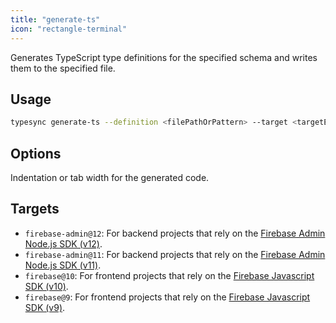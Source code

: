 ```yaml
---
title: "generate-ts"
icon: "rectangle-terminal"
---
```



Generates TypeScript type definitions for the specified schema and writes them to the specified file.

## Usage

```bash
typesync generate-ts --definition <filePathOrPattern> --target <targetEnvironment> --outFile <filePath> --indentation <indentation> --debug <debug>
```

## Options

<DefinitionOption />
<TargetOption />
<OutFileOption />

<ParamField type="int" path="indentation" default={2}>
  Indentation or tab width for the generated code.
</ParamField>

<DebugOption />

## Targets

- `firebase-admin@12`: For backend projects that rely on the [Firebase Admin Node.js SDK (v12)](https://www.npmjs.com/package/firebase-admin).
- `firebase-admin@11`: For backend projects that rely on the [Firebase Admin Node.js SDK (v11)](https://www.npmjs.com/package/firebase-admin).
- `firebase@10`: For frontend projects that rely on the [Firebase Javascript SDK (v10)](https://www.npmjs.com/package/firebase).
- `firebase@9`: For frontend projects that rely on the [Firebase Javascript SDK (v9)](https://www.npmjs.com/package/firebase).
